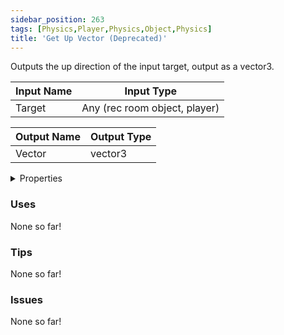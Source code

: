 ```yaml
---
sidebar_position: 263
tags: [Physics,Player,Physics,Object,Physics]
title: 'Get Up Vector (Deprecated)'
---
```


Outputs the up direction of the input target, output as a vector3.



<DocusaurusSvg />

| Input Name | Input Type |
|-----------|-----------|
| Target | Any (rec room object, player) |

| Output Name | Output Type |
|-----------|-----------|
| Vector | vector3 |


<details>
  <summary>Properties</summary>
  <div>
    <div>
    <table>
      <thead>
        <tr>
          <th>Is beta required?</th>
          <th>No</th>
        </tr>
        <tr>
          <th>Is this chip a trolling risk?</th>
          <th>No</th>
        </tr>
        <tr>
          <th>Is this chip a role assignment risk?</th>
          <th>No</th>
        </tr>
        <tr>
          <th>Chip UUID</th>
          <th>830f781d-2522-4ec0-9d6f-ecfc0bf695f6</th>
        </tr>
        <tr>
          <th>Room availability</th>
          <th>Available everywhere</th>
        </tr>
      </thead>
    </table>
    </div>
  </div>
</details>

### Uses

None so far!

### Tips

None so far!

### Issues

None so far!